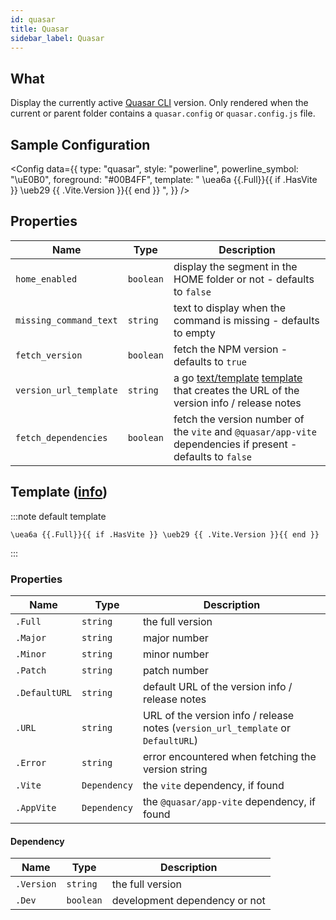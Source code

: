 ```yaml
---
id: quasar
title: Quasar
sidebar_label: Quasar
---
```


## What

Display the currently active [Quasar CLI][quasar-cli] version. Only rendered when the current or
parent folder contains a `quasar.config` or `quasar.config.js` file.

## Sample Configuration


<Config
  data={{
    type: "quasar",
    style: "powerline",
    powerline_symbol: "\uE0B0",
    foreground: "#00B4FF",
    template:
      " \uea6a {{.Full}}{{ if .HasVite }} \ueb29 {{ .Vite.Version }}{{ end }} ",
  }}
/>

## Properties

| Name                   | Type      | Description                                                                                                           |
| ---------------------- | --------- | --------------------------------------------------------------------------------------------------------------------- |
| `home_enabled`         | `boolean` | display the segment in the HOME folder or not - defaults to `false`                                                   |
| `missing_command_text` | `string`  | text to display when the command is missing - defaults to empty                                                       |
| `fetch_version`        | `boolean` | fetch the NPM version - defaults to `true`                                                                            |
| `version_url_template` | `string`  | a go [text/template][go-text-template] [template][templates] that creates the URL of the version info / release notes |
| `fetch_dependencies`   | `boolean` | fetch the version number of the `vite` and `@quasar/app-vite` dependencies if present - defaults to `false`           |

## Template ([info][templates])

:::note default template

```template
\uea6a {{.Full}}{{ if .HasVite }} \ueb29 {{ .Vite.Version }}{{ end }}
```

:::

### Properties

| Name          | Type         | Description                                                                      |
| ------------- | ------------ | -------------------------------------------------------------------------------- |
| `.Full`       | `string`     | the full version                                                                 |
| `.Major`      | `string`     | major number                                                                     |
| `.Minor`      | `string`     | minor number                                                                     |
| `.Patch`      | `string`     | patch number                                                                     |
| `.DefaultURL` | `string`     | default URL of the version info / release notes                                  |
| `.URL`        | `string`     | URL of the version info / release notes (`version_url_template` or `DefaultURL`) |
| `.Error`      | `string`     | error encountered when fetching the version string                               |
| `.Vite`       | `Dependency` | the `vite` dependency, if found                                                  |
| `.AppVite`    | `Dependency` | the `@quasar/app-vite` dependency, if found                                      |

#### Dependency

| Name       | Type      | Description                   |
| ---------- | --------- | ----------------------------- |
| `.Version` | `string`  | the full version              |
| `.Dev`     | `boolean` | development dependency or not |

[go-text-template]: https://golang.org/pkg/text/template/
[templates]: /docs/configuration/templates
[quasar-cli]: https://quasar.dev/start/quasar-cli
